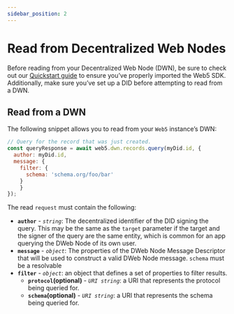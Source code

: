 ```yaml
---
sidebar_position: 2
---
```


# Read from Decentralized Web Nodes

Before reading from your Decentralized Web Node (DWN), be sure to check out our [Quickstart guide](../../quickstart) to ensure you’ve properly imported the Web5 SDK. Additionally, make sure you’ve set up a DID before attempting to read from a DWN.

## Read from a DWN

The following snippet allows you to read from your `Web5` instance’s DWN:

```jsx
// Query for the record that was just created.
const queryResponse = await web5.dwn.records.query(myDid.id, {
  author: myDid.id,
  message: {
    filter: {
      schema: 'schema.org/foo/bar'
    }
	}
});
```

The read `request` must contain the following:

- **`author`** - *`string`*: The decentralized identifier of the DID signing the query. This may be the same as the `target` parameter if the target and the signer of the query are the same entity, which is common for an app querying the DWeb Node of its own user.
- **`message`** - *`object`*: The properties of the DWeb Node Message Descriptor that will be used to construct a valid DWeb Node message. `schema` must be a resolvable
- **`filter`** - *`object`*: an object that defines a set of properties to filter results.
    - **`protocol`(optional)** - *`URI string`*: a URI that represents the protocol being queried for.
    - **`schema`(optional)** - *`URI string`*: a URI that represents the schema being queried for.